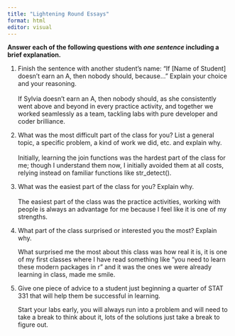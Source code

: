 ```yaml
---
title: "Lightening Round Essays"
format: html
editor: visual
---
```


**Answer each of the following questions with *one sentence* including a brief explanation.**

1.  Finish the sentence with another student’s name: "If \[Name of Student\] doesn’t earn an A, then nobody should, because..." Explain your choice and your reasoning.\
    \
    If Sylvia doesn’t earn an A, then nobody should, as she consistently went above and beyond in every practice activity, and together we worked seamlessly as a team, tackling labs with pure developer and coder brilliance.

2.  What was the most difficult part of the class for you? List a general topic, a specific problem, a kind of work we did, etc. and explain why.\
    \
    Initially, learning the join functions was the hardest part of the class for me; though I understand them now, I initially avoided them at all costs, relying instead on familiar functions like str_detect().

3.  What was the easiest part of the class for you? Explain why.\
    \
    The easiest part of the class was the practice activities, working with people is always an advantage for me because I feel like it is one of my strengths.

4.  What part of the class surprised or interested you the most? Explain why.

    What surprised me the most about this class was how real it is, it is one of my first classes where I have read something like "you need to learn these modern packages in r" and it was the ones we were already learning in class, made me smile.

5.  Give one piece of advice to a student just beginning a quarter of STAT 331 that will help them be successful in learning.

    Start your labs early, you will always run into a problem and will need to take a break to think about it, lots of the solutions just take a break to figure out.
